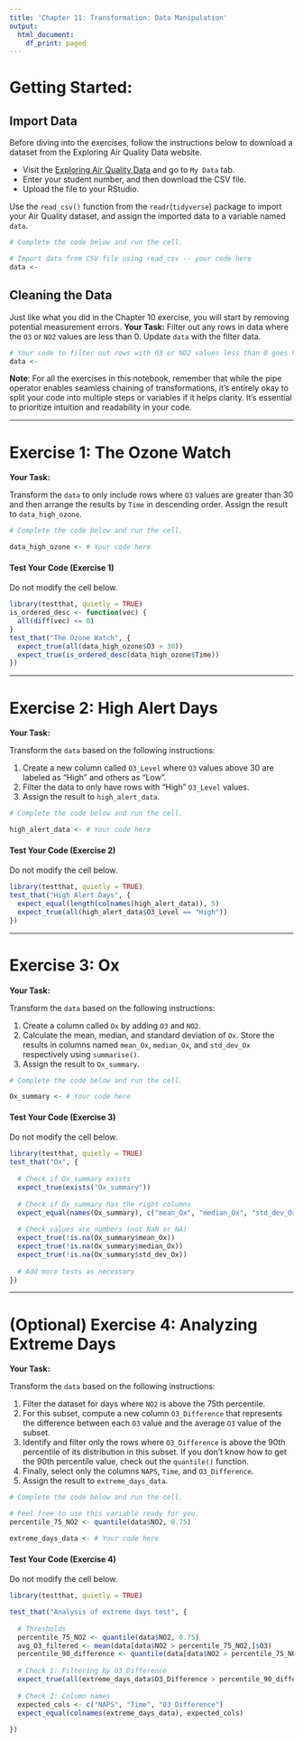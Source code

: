 ```yaml
---
title: 'Chapter 11: Transformation: Data Manipulation'
output:
  html_document:
    df_print: paged
---
```


# Getting Started:

## Import Data

Before diving into the exercises, follow the instructions below to download a dataset from the Exploring Air Quality Data website.

-   Visit the [Exploring Air Quality Data](https://uoft-chem.shinyapps.io/Air_Quality_App/) and go to `My Data` tab.
-   Enter your student number, and then download the CSV file.
-   Upload the file to your RStudio. 

Use the `read_csv()` function from the `readr`(`tidyverse`) package to import your Air Quality dataset, and assign the imported data to a variable named `data`.

```r
# Complete the code below and run the cell.

# Import data from CSV file using read_csv -- your code here
data <- 
```


## Cleaning the Data

Just like what you did in the Chapter 10 exercise, you will start by removing potential measurement errors.
**Your Task:** Filter out any rows in data where the `O3` or `NO2` values are less than 0. Update `data` with the filter data.

```r
# Your code to filter out rows with O3 or NO2 values less than 0 goes here.
data <- 
```


**Note**:
For all the exercises in this notebook, remember that while the pipe operator enables seamless chaining of transformations, it's entirely okay to split your code into multiple steps or variables if it helps clarity. It's essential to prioritize intuition and readability in your code.

------------------------------------------------------------------------

# Exercise 1: The Ozone Watch

**Your Task:**

Transform the `data` to only include rows where `O3` values are greater than 30 and then arrange the results by `Time` in descending order. Assign the result to `data_high_ozone`.

```r
# Complete the code below and run the cell.

data_high_ozone <- # Your code here
```


#### Test Your Code (Exercise 1)

Do not modify the cell below. 

```r
library(testthat, quietly = TRUE)
is_ordered_desc <- function(vec) {
  all(diff(vec) <= 0)
}
test_that("The Ozone Watch", {
  expect_true(all(data_high_ozone$O3 > 30))
  expect_true(is_ordered_desc(data_high_ozone$Time))
})
```

------------------------------------------------------------------------

# Exercise 2: High Alert Days

**Your Task:**

Transform the `data` based on the following instructions:

1. Create a new column called `O3_Level` where `O3` values above 30 are labeled as "High" and others as "Low". 
2. Filter the data to only have rows with "High" `O3_Level` values. 
3. Assign the result to `high_alert_data`.


```r
# Complete the code below and run the cell.

high_alert_data <- # Your code here
```


#### Test Your Code (Exercise 2)

Do not modify the cell below. 
```r
library(testthat, quietly = TRUE)
test_that("High Alert Days", {
  expect_equal(length(colnames(high_alert_data)), 5)
  expect_true(all(high_alert_data$O3_Level == "High"))
})
```


------------------------------------------------------------------------

# Exercise 3: Ox

**Your Task:**

Transform the `data` based on the following instructions:

1. Create a column called `Ox` by adding `O3` and `NO2`. 
2. Calculate the mean, median, and standard deviation of `Ox`. Store the results in columns named `mean_Ox`, `median_Ox`, and `std_dev_Ox` respectively using `summarise()`.
3. Assign the result to `Ox_summary`.


```r
# Complete the code below and run the cell.

Ox_summary <- # Your code here
```

#### Test Your Code (Exercise 3)

Do not modify the cell below. 
```r
library(testthat, quietly = TRUE)
test_that("Ox", {
  
  # Check if Ox_summary exists
  expect_true(exists("Ox_summary"))
  
  # Check if Ox_summary has the right columns
  expect_equal(names(Ox_summary), c("mean_Ox", "median_Ox", "std_dev_Ox"))
  
  # Check values are numbers (not NaN or NA)
  expect_true(!is.na(Ox_summary$mean_Ox))
  expect_true(!is.na(Ox_summary$median_Ox))
  expect_true(!is.na(Ox_summary$std_dev_Ox))
  
  # Add more tests as necessary
})

```

------------------------------------------------------------------------

# (Optional) Exercise 4: Analyzing Extreme Days

**Your Task:**

Transform the `data` based on the following instructions:

1. Filter the dataset for days where `NO2` is above the 75th percentile.
2. For this subset, compute a new column `O3_Difference` that represents the difference between each `O3` value and the average `O3` value of the subset.
3. Identify and filter only the rows where `O3_Difference` is above the 90th percentile of its distribution in this subset. If you don't know how to get the 90th percentile value, check out the `quantile()` function.
4. Finally, select only the columns `NAPS`, `Time`, and `O3_Difference`.
5. Assign the result to `extreme_days_data`.

```r
# Complete the code below and run the cell.

# Feel free to use this variable ready for you. 
percentile_75_NO2 <- quantile(data$NO2, 0.75)

extreme_days_data <- # Your code here

```

#### Test Your Code (Exercise 4)

Do not modify the cell below. 
```r
library(testthat, quietly = TRUE)

test_that("Analysis of extreme days test", {
  
  # Thresholds
  percentile_75_NO2 <- quantile(data$NO2, 0.75)
  avg_O3_filtered <- mean(data[data$NO2 > percentile_75_NO2,]$O3)
  percentile_90_difference <- quantile(data[data$NO2 > percentile_75_NO2,]$O3 - avg_O3_filtered, 0.9)
  
  # Check 1: Filtering by O3_Difference
  expect_true(all(extreme_days_data$O3_Difference > percentile_90_difference))
  
  # Check 2: Column names
  expected_cols <- c("NAPS", "Time", "O3_Difference")
  expect_equal(colnames(extreme_days_data), expected_cols)
  
})

```

